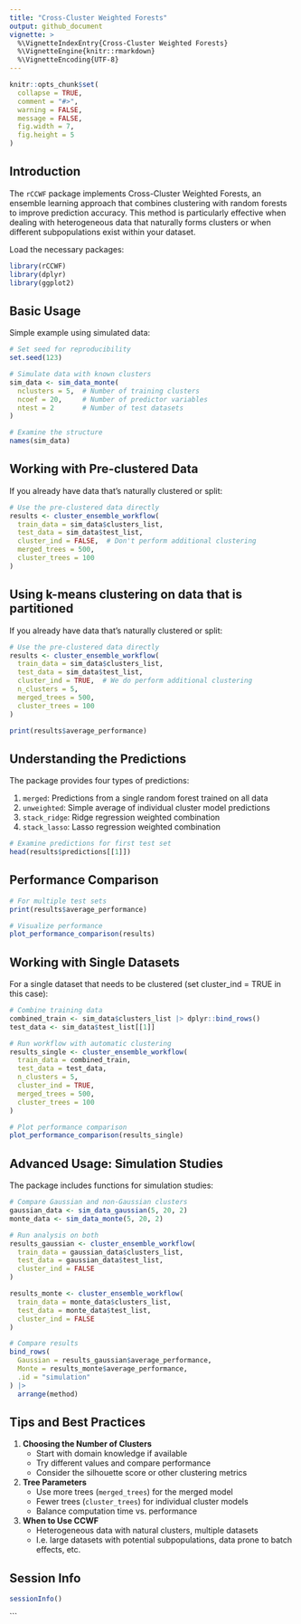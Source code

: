 ```yaml
---
title: "Cross-Cluster Weighted Forests"
output: github_document
vignette: >
  %\VignetteIndexEntry{Cross-Cluster Weighted Forests}
  %\VignetteEngine{knitr::rmarkdown}
  %\VignetteEncoding{UTF-8}
---
```


```r
knitr::opts_chunk$set(
  collapse = TRUE,
  comment = "#>",
  warning = FALSE,
  message = FALSE,
  fig.width = 7,
  fig.height = 5
)
```

## Introduction

The `rCCWF` package implements Cross-Cluster Weighted Forests, an ensemble learning approach that combines clustering with random forests to improve prediction accuracy. This method is particularly effective when dealing with heterogeneous data that naturally forms clusters or when different subpopulations exist within your dataset.

Load the necessary packages:

```r
library(rCCWF)
library(dplyr)
library(ggplot2)
```

## Basic Usage

Simple example using simulated data:

```r
# Set seed for reproducibility
set.seed(123)

# Simulate data with known clusters
sim_data <- sim_data_monte(
  nclusters = 5,  # Number of training clusters
  ncoef = 20,     # Number of predictor variables
  ntest = 2       # Number of test datasets
)

# Examine the structure
names(sim_data)
```

## Working with Pre-clustered Data

If you already have data that's naturally clustered or split:

```r
# Use the pre-clustered data directly
results <- cluster_ensemble_workflow(
  train_data = sim_data$clusters_list,
  test_data = sim_data$test_list,
  cluster_ind = FALSE,  # Don't perform additional clustering
  merged_trees = 500,
  cluster_trees = 100
)
```

## Using k-means clustering on data that is partitioned

If you already have data that's naturally clustered or split:

```r
# Use the pre-clustered data directly
results <- cluster_ensemble_workflow(
  train_data = sim_data$clusters_list,
  test_data = sim_data$test_list,
  cluster_ind = TRUE,  # We do perform additional clustering
  n_clusters = 5,
  merged_trees = 500,
  cluster_trees = 100
)

print(results$average_performance)
```

## Understanding the Predictions

The package provides four types of predictions:

1. `merged`: Predictions from a single random forest trained on all data
2. `unweighted`: Simple average of individual cluster model predictions
3. `stack_ridge`: Ridge regression weighted combination
4. `stack_lasso`: Lasso regression weighted combination

```r
# Examine predictions for first test set
head(results$predictions[[1]])
```

## Performance Comparison

```r
# For multiple test sets
print(results$average_performance)

# Visualize performance
plot_performance_comparison(results)
```

## Working with Single Datasets

For a single dataset that needs to be clustered (set cluster_ind = TRUE in this case):

```r
# Combine training data
combined_train <- sim_data$clusters_list |> dplyr::bind_rows()
test_data <- sim_data$test_list[[1]]

# Run workflow with automatic clustering
results_single <- cluster_ensemble_workflow(
  train_data = combined_train,
  test_data = test_data,
  n_clusters = 5,
  cluster_ind = TRUE,
  merged_trees = 500,
  cluster_trees = 100
)

# Plot performance comparison
plot_performance_comparison(results_single)
```


## Advanced Usage: Simulation Studies

The package includes functions for simulation studies:

```r
# Compare Gaussian and non-Gaussian clusters
gaussian_data <- sim_data_gaussian(5, 20, 2)
monte_data <- sim_data_monte(5, 20, 2)

# Run analysis on both
results_gaussian <- cluster_ensemble_workflow(
  train_data = gaussian_data$clusters_list,
  test_data = gaussian_data$test_list,
  cluster_ind = FALSE
)

results_monte <- cluster_ensemble_workflow(
  train_data = monte_data$clusters_list,
  test_data = monte_data$test_list,
  cluster_ind = FALSE
)

# Compare results
bind_rows(
  Gaussian = results_gaussian$average_performance,
  Monte = results_monte$average_performance,
  .id = "simulation"
) |>
  arrange(method)
```

## Tips and Best Practices

1. **Choosing the Number of Clusters**
   - Start with domain knowledge if available
   - Try different values and compare performance
   - Consider the silhouette score or other clustering metrics

2. **Tree Parameters**
   - Use more trees (`merged_trees`) for the merged model
   - Fewer trees (`cluster_trees`) for individual cluster models
   - Balance computation time vs. performance

3. **When to Use CCWF**
   - Heterogeneous data with natural clusters, multiple datasets
   - I.e. large datasets with potential subpopulations, data prone to batch effects, etc.

## Session Info

```r
sessionInfo()
```
```

